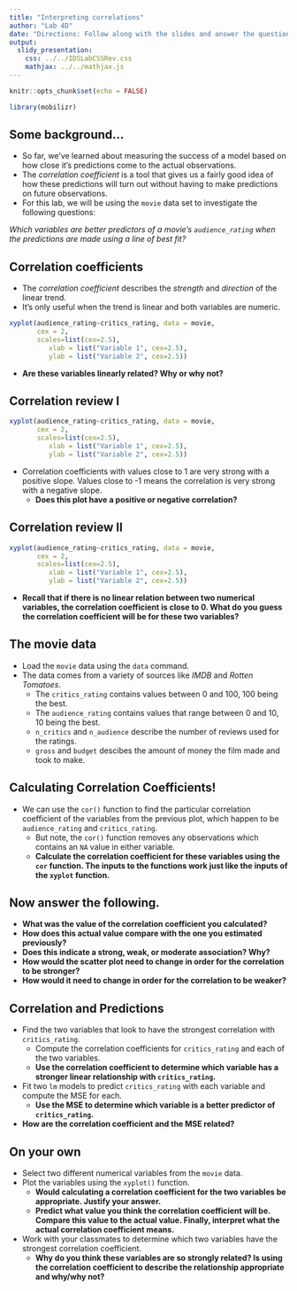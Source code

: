 ```yaml
---
title: "Interpreting correlations"
author: "Lab 4D"
date: "Directions: Follow along with the slides and answer the questions in **red** font in your journal."
output: 
  slidy_presentation: 
    css: ../../IDSLabCSSRev.css
    mathjax: ../../mathjax.js
---
```


```r
knitr::opts_chunk$set(echo = FALSE)
```

```r
library(mobilizr)
```

## Some background...

- So far, we’ve learned about measuring the success of a model based on how close it’s predictions come to the actual observations. 
- The _correlation coefficient_ is a tool that gives us a fairly good idea of how these predictions will turn out without having to make predictions on future observations.
- For this lab, we will be using the `movie` data set to investigate the following questions:

_Which variables are better predictors of a movie's `audience_rating` when the predictions are made using a line of best fit?_


## Correlation coefficients

- The _correlation coefficient_ describes the _strength_ and _direction_ of the linear trend.
- It's only useful when the trend is linear and both variables are numeric.
```r
xyplot(audience_rating~critics_rating, data = movie,
       cex = 2,
       scales=list(cex=2.5),
          xlab = list("Variable 1", cex=2.5),
          ylab = list("Variable 2", cex=2.5))
```

- **Are these variables linearly related? Why or why not?**


## Correlation review I

```r
xyplot(audience_rating~critics_rating, data = movie,
       cex = 2,
       scales=list(cex=2.5),
          xlab = list("Variable 1", cex=2.5),
          ylab = list("Variable 2", cex=2.5))
```

- Correlation coefficients with values close to 1 are very strong with a positive slope. Values close to -1 means the correlation is very strong with a negative slope. 
    - **Does this plot have a positive or negative correlation?**


## Correlation review II

```r
xyplot(audience_rating~critics_rating, data = movie,
       cex = 2,
       scales=list(cex=2.5),
          xlab = list("Variable 1", cex=2.5),
          ylab = list("Variable 2", cex=2.5))
```

- **Recall that if there is no linear relation between two numerical variables, the correlation coefficient is close to 0. What do you guess the correlation coefficient will be for these two variables?**


## The movie data

- Load the `movie` data using the `data` command.
- The data comes from a variety of sources like _IMDB_ and _Rotten Tomatoes_. 
    - The `critics_rating` contains values between 0 and 100, 100 being the best.
    - The `audience_rating` contains values that range between 0 and 10, 10 being the best.
    - `n_critics` and `n_audience` describe the number of reviews used for the ratings.
    - `gross` and `budget` descibes the amount of money the film made and took to make.


## Calculating Correlation Coefficients!

- We can use the `cor()` function to find the particular correlation coefficient of the variables from the previous plot, which happen to be `audience_rating` and `critics_rating`.
    - But note, the `cor()` function removes any observations which contains an `NA` value in either variable.
    - **Calculate the correlation coefficient for these variables using the `cor` function. The inputs to the functions work just like the inputs of the `xyplot` function.**


## Now answer the following.

- **What was the value of the correlation coefficient you calculated?**
- **How does this actual value compare with the one you estimated previously?**
- **Does this indicate a strong, weak, or moderate association? Why?**
- **How would the scatter plot need to change in order for the correlation to be stronger?**
- **How would it need to change in order for the correlation to be weaker?**


<!-- What if we changed the data? -->
<!-- === -->
<!-- - **Would the correlation coefficient change if we took all of our values and subtracted 50 from all of the `critics_score`? Why do you think this is?** -->
<!-- - Test your answer by running the following code: -->
<!-- ```{r, eval=FALSE} -->
<!-- cor(audience_rating~(critics_rating-50),  -->
<!--      data = movie) -->
<!-- ``` -->
<!-- - **What value was returned for the correlation coefficient?** -->
<!-- - **How does this actual value compare with the one you estimated previously?** -->

<!-- What if we changed the data, again? -->
<!-- === -->

<!-- - **What happens to the correlation coefficient if we multiplied all of the `critics_rating` values by 50?  How do you explain this?** -->
<!-- - Test your answer by running the following code: -->
<!-- ```{r, eval=FALSE} -->
<!-- cor(audience_rating~(critics_rating*50), data = movie) -->
<!-- ``` -->
<!-- - **What value was returned for the correlation coefficient?** -->
<!-- - **How does this actual value compare with the one you estimated previously?** -->


## Correlation and Predictions

- Find the two variables that look to have the strongest correlation with `critics_rating`.
    - Compute the correlation coefficients for `critics_rating` and each of the two variables.
    - **Use the correlation coefficient to determine which variable has a stronger linear relationship with `critics_rating`.**
- Fit two `lm` models to predict `critics_rating` with each variable and compute the MSE for each. 
    - **Use the MSE to determine which variable is a better predictor of `critics_rating`.**
- **How are the correlation coefficient and the MSE related?**


## On your own

- Select two different numerical variables from the `movie` data.
- Plot the variables using the `xyplot()` function.
    - **Would calculating a correlation coefficient for the two variables be appropriate. Justify your answer.**
    - **Predict what value you think the correlation coefficient will be. Compare this value to the actual value. Finally, interpret what the actual correlation coefficient means.**
- Work with your classmates to determine which two variables have the strongest correlation coefficient.
  - **Why do you think these variables are so strongly related? Is using the correlation coefficient to describe the relationship appropriate and why/why not?**
